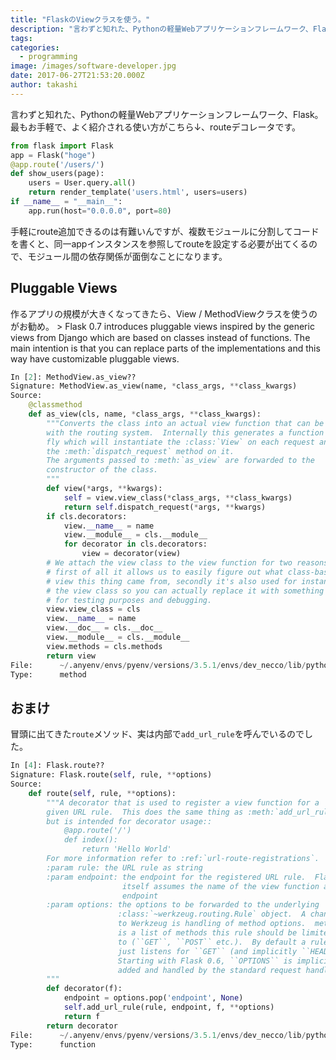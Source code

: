 ```yaml
---
title: "FlaskのViewクラスを使う。"
description: "言わずと知れた、Pythonの軽量Webアプリケーションフレームワーク、Flask。最もお手軽で、よく紹介される使い方がこちら↓、routeデコレータです。``..."
tags:
categories:
  - programming
image: /images/software-developer.jpg
date: 2017-06-27T21:53:20.000Z
author: takashi
---
```



言わずと知れた、Pythonの軽量Webアプリケーションフレームワーク、Flask。
最もお手軽で、よく紹介される使い方がこちら↓、routeデコレータです。
```python
from flask import Flask
app = Flask("hoge")
@app.route('/users/')
def show_users(page):
    users = User.query.all()
    return render_template('users.html', users=users)
if __name__ = "__main__":
    app.run(host="0.0.0.0", port=80)
```
手軽にroute追加できるのは有難いんですが、複数モジュールに分割してコードを書くと、同一appインスタンスを参照してrouteを設定する必要が出てくるので、モジュール間の依存関係が面倒なことになります。
## Pluggable Views
作るアプリの規模が大きくなってきたら、View / MethodViewクラスを使うのがお勧め。
&gt; Flask 0.7 introduces pluggable views inspired by the generic views from Django which are based on classes instead of functions. The main intention is that you can replace parts of the implementations and this way have customizable pluggable views.
```python
In [2]: MethodView.as_view??
Signature: MethodView.as_view(name, *class_args, **class_kwargs)
Source:
    @classmethod
    def as_view(cls, name, *class_args, **class_kwargs):
        """Converts the class into an actual view function that can be used
        with the routing system.  Internally this generates a function on the
        fly which will instantiate the :class:`View` on each request and call
        the :meth:`dispatch_request` method on it.
        The arguments passed to :meth:`as_view` are forwarded to the
        constructor of the class.
        """
        def view(*args, **kwargs):
            self = view.view_class(*class_args, **class_kwargs)
            return self.dispatch_request(*args, **kwargs)
        if cls.decorators:
            view.__name__ = name
            view.__module__ = cls.__module__
            for decorator in cls.decorators:
                view = decorator(view)
        # We attach the view class to the view function for two reasons:
        # first of all it allows us to easily figure out what class-based
        # view this thing came from, secondly it's also used for instantiating
        # the view class so you can actually replace it with something else
        # for testing purposes and debugging.
        view.view_class = cls
        view.__name__ = name
        view.__doc__ = cls.__doc__
        view.__module__ = cls.__module__
        view.methods = cls.methods
        return view
File:      ~/.anyenv/envs/pyenv/versions/3.5.1/envs/dev_necco/lib/python3.5/site-packages/flask/views.py
Type:      method
```
## おまけ
冒頭に出てきた`route`メソッド、実は内部で`add_url_rule`を呼んでいるのでした。
```python
In [4]: Flask.route??
Signature: Flask.route(self, rule, **options)
Source:
    def route(self, rule, **options):
        """A decorator that is used to register a view function for a
        given URL rule.  This does the same thing as :meth:`add_url_rule`
        but is intended for decorator usage::
            @app.route('/')
            def index():
                return 'Hello World'
        For more information refer to :ref:`url-route-registrations`.
        :param rule: the URL rule as string
        :param endpoint: the endpoint for the registered URL rule.  Flask
                         itself assumes the name of the view function as
                         endpoint
        :param options: the options to be forwarded to the underlying
                        :class:`~werkzeug.routing.Rule` object.  A change
                        to Werkzeug is handling of method options.  methods
                        is a list of methods this rule should be limited
                        to (``GET``, ``POST`` etc.).  By default a rule
                        just listens for ``GET`` (and implicitly ``HEAD``).
                        Starting with Flask 0.6, ``OPTIONS`` is implicitly
                        added and handled by the standard request handling.
        """
        def decorator(f):
            endpoint = options.pop('endpoint', None)
            self.add_url_rule(rule, endpoint, f, **options)
            return f
        return decorator
File:      ~/.anyenv/envs/pyenv/versions/3.5.1/envs/dev_necco/lib/python3.5/site-packages/flask/app.py
Type:      function
```

